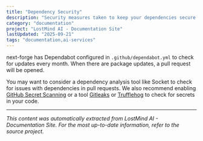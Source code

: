 ```yaml
---
title: "Dependency Security"
description: "Security measures taken to keep your dependencies secure."
category: "documentation"
project: "LostMind AI - Documentation Site"
lastUpdated: "2025-09-21"
tags: "documentation,ai-services"
---
```


next-forge has Dependabot configured in `.github/dependabot.yml` to check for updates every month. When there are package updates, a pull request will be opened.

You may want to consider a dependency analysis tool like Socket to check for issues with dependencies in pull requests. We also recommend enabling [GitHub Secret Scanning](https://docs.github.com/en/code-security/secret-scanning/introduction/about-secret-scanning) or a tool [Gitleaks](https://github.com/gitleaks/gitleaks) or [Trufflehog](https://github.com/trufflesecurity/trufflehog) to check for secrets in your code.


---
*This content was automatically extracted from LostMind AI - Documentation Site. For the most up-to-date information, refer to the source project.*
